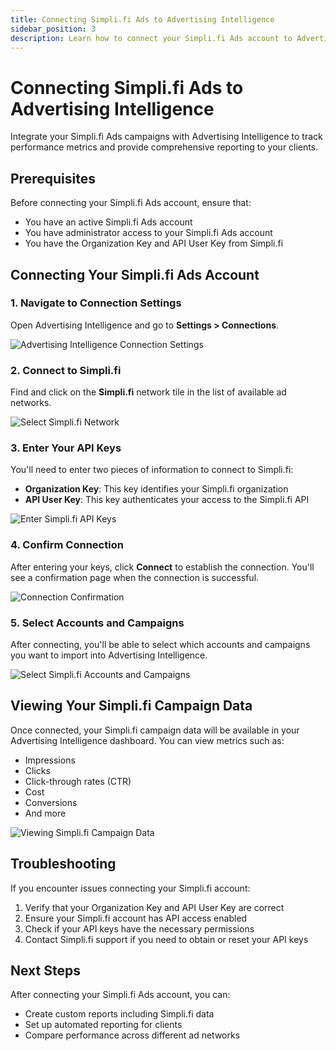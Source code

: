 ```yaml
---
title: Connecting Simpli.fi Ads to Advertising Intelligence
sidebar_position: 3
description: Learn how to connect your Simpli.fi Ads account to Advertising Intelligence
---
```


# Connecting Simpli.fi Ads to Advertising Intelligence

Integrate your Simpli.fi Ads campaigns with Advertising Intelligence to track performance metrics and provide comprehensive reporting to your clients.

## Prerequisites

Before connecting your Simpli.fi Ads account, ensure that:
- You have an active Simpli.fi Ads account
- You have administrator access to your Simpli.fi Ads account
- You have the Organization Key and API User Key from Simpli.fi

## Connecting Your Simpli.fi Ads Account

### 1. Navigate to Connection Settings

Open Advertising Intelligence and go to **Settings > Connections**.

![Advertising Intelligence Connection Settings](/img/advertising-intelligence/simplifi/simplifi-connect.jpg)

### 2. Connect to Simpli.fi

Find and click on the **Simpli.fi** network tile in the list of available ad networks.

![Select Simpli.fi Network](/img/advertising-intelligence/simplifi/simplifi-network.jpg)

### 3. Enter Your API Keys

You'll need to enter two pieces of information to connect to Simpli.fi:
- **Organization Key**: This key identifies your Simpli.fi organization
- **API User Key**: This key authenticates your access to the Simpli.fi API

![Enter Simpli.fi API Keys](/img/advertising-intelligence/simplifi/simplifi-keys.jpg)

### 4. Confirm Connection

After entering your keys, click **Connect** to establish the connection. You'll see a confirmation page when the connection is successful.

![Connection Confirmation](/img/advertising-intelligence/simplifi/simplifi-confirmation.jpg)

### 5. Select Accounts and Campaigns

After connecting, you'll be able to select which accounts and campaigns you want to import into Advertising Intelligence.

![Select Simpli.fi Accounts and Campaigns](/img/advertising-intelligence/simplifi/simplifi-accounts.jpg)

## Viewing Your Simpli.fi Campaign Data

Once connected, your Simpli.fi campaign data will be available in your Advertising Intelligence dashboard. You can view metrics such as:
- Impressions
- Clicks
- Click-through rates (CTR)
- Cost
- Conversions
- And more

![Viewing Simpli.fi Campaign Data](/img/advertising-intelligence/simplifi/simplifi-view.jpg)

## Troubleshooting

If you encounter issues connecting your Simpli.fi account:

1. Verify that your Organization Key and API User Key are correct
2. Ensure your Simpli.fi account has API access enabled
3. Check if your API keys have the necessary permissions
4. Contact Simpli.fi support if you need to obtain or reset your API keys

## Next Steps

After connecting your Simpli.fi Ads account, you can:
- Create custom reports including Simpli.fi data
- Set up automated reporting for clients
- Compare performance across different ad networks